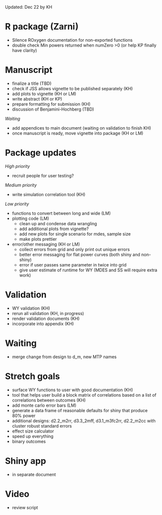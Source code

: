 
Updated: Dec 22 by KH

# R package (Zarni)

- Silence ROxygen documentation for non-exported functions
- double check Min powers returned when numZero >0 (or help KP finally have clarity)

# Manuscript

- finalize a title (TBD)
- check if JSS allows vignette to be published separately (KH)
- add plots to vignette (KH or LM)
- write abstract (KH or KP)
- prepare formatting for submission (KH)
- discussion of Benjamini-Hochberg (TBD)

*Waiting*

- add appendices to main document (waiting on validation to finish KH)
- once manuscript is ready, move vignette into package (KH or LM)

# Package updates

*High priority*

- recruit people for user testing?

*Medium priority*

- write simulation correlation tool (KH)

*Low priority*

- functions to convert between long and wide (LM)
- plotting code (LM)
  - clean up and condense data wrangling
  - add additional plots from vignette?
  - add new plots for single scenario for mdes, sample size
  - make plots prettier
- error/other messaging (KH or LM)
  - collect errors from grid and only print out unique errors
  - better error messaging for flat power curves (both shiny and non-shiny)
  - error if user passes same parameter in twice into grid
  - give user estimate of runtime for WY (MDES and SS will require extra work)

# Validation

- WY validation (KH)
- rerun all validation (KH, in progress)
- render validation documents (KH)
- incorporate into appendix (KH)
  
# Waiting

- merge change from design to d_m, new MTP names

# Stretch goals

- surface WY functions to user with good documentation (KH)
- tool that helps user build a block matrix of correlations based on a list of correlations between outcomes (KH)
- add monte carlo error bars (LM)
- generate a data frame of reasonable defaults for shiny that produce 80% power
- additional designs: d2.2_m2rr, d3.3_2mff, d3.1_m3fc2rr, d2.2_m2cc with cluster robust standard errors
- effect size calculator
- speed up everything
- binary outcomes

# Shiny app
- in separate document

# Video
- review script

